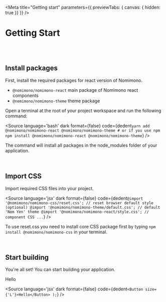 
<Meta
    title="Getting start"
    parameters={{
        previewTabs: { canvas: { hidden: true }}
    }}
/>

<div
    className="_bdrd-8px _pdh-32px _pdt-32px _bgs-cv _bgpst-tl"
    style={{ height: 100, backgroundImage: 'url(/images/header-bg.png)' }}
>
    <h1 className="_fs-900 _fw-600">Getting Start</h1>
</div>

<br/>
<br/>

## Install packages

<p className={'_fs-400 _mxw-80ch _lh-165pct'}>
	First, install the required packages for react version of Nomimono.
</p>

- `@nomimono/nomimono-react` main package of Nomimono react components
- `@nomimono/nomimono-theme` theme package

<p className={'_fs-400 _mxw-80ch _lh-165pct'}>
	Open a terminal at the root of your project workspace and run the following command:
</p>

<Source language='bash'
        dark
        format={false}
        code={dedent`
            yarn add @nomimono/nomimono-react @nomimono/nomimono-theme
            # or if you use npm
            npm install @nomimono/nomimono-react @nomimono/nomimono-theme
        `}
/>

<p className={'_fs-400 _mxw-80ch _lh-165pct'}>
	The command will install all packages in the node_modules folder of your application.
</p>

<br/>

## Import CSS

<p className={'_fs-400 _mxw-80ch _lh-165pct'}>
	Import required CSS files into your project.
</p>

<Source language='jsx'
        dark
        format={false}
        code={dedent`
            @import '@nomimono/nomimono-css/reset.css'; // reset browser default style (optional)
            @import '@nomimono/nomimono-theme/default.css'; // default 'Nom Yen' theme
            @import '@nomimono/nomimono-react/style.css'; // component CSS
            ...
        `}
/>

<p className={'_fs-400 _mxw-80ch _lh-165pct'}>
	To use reset.css you need to install core CSS package first by typing <code>npm install @nomimono/nomimono-css</code> in your terminal.
</p>

<br />

## Start building

<p className={'_fs-400 _mxw-80ch _lh-165pct'}>
	You're all set! You can start building your application.
</p>

<div className={'nomi-button'}>Hello</div>

<Source language='jsx'
        dark
        format={false}
        code={dedent`
                <Button size={'L'}>Hello</Button>
            );
        `}
/>
